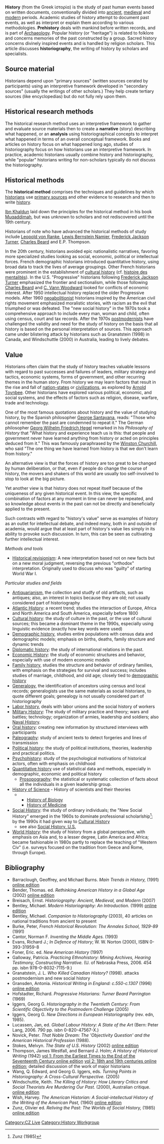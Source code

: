 '''History''' (from the Greek ἱστορία) is the study of past human  events based on written documents, conventionally divided into [[ancient history|ancient]], [[medieval history|medieval]] and [[modern history|modern]] periods. Academic studies of history attempt to document past events, as well as interpret or explain them according to various methodologies.  '''Prehistory''' deals with mankind before written records, and is part of [[Archaeology]].  Popular history (or "heritage") is related to folklore and concerns memories of the past constructed by a group.  Sacred history concerns divinely inspired events and is handled by religion scholars. This article discusses '''historiography''', the writing of history by scholars and specialists.

==Source material==
Historians depend upon "primary sources" (written sources cerated by participants) using an interpretive framework developed in "secondary sources" (usually the writings of other scholars.) They help create tertiary sources (like encyclopedias) but do not fully rely upon them. 

==Historical research methods==
The historical research method uses an interpretive framework to gather and evaluate source materials then to create a '''narrative''' (story) describing what happened, or an '''analysis''' using historiographical concepts to interpret what happened in terms of an overall conceptual framework. Books and articles on history focus on what happened long ago, studies of historiography focus on how historians use an interpretive framework. In practice, academic historians usually combine history and historiography, while "popular" historians writing for non-scholars typically do not discuss the historiography.


==Historical methods==

The '''historical method''' comprises the techniques and guidelines by which [[historian]]s use [[primary source]]s and other evidence to research and then to write [[historiography|history]].

[[Ibn Khaldun]] laid down the principles for the historical method in his book [[Muqaddimah]], but was unknown to scholars and not rediscovered until the 19th century.  

Historians of note who have advanced the historical methods of study include [[Leopold von Ranke]], [[Lewis Bernstein Namier]], [[Frederick Jackson Turner]], [[Charles Beard]] and E.P. Thompson.
 
In the 20th century, historians avoided epic nationalistic narratives, favoring more specialized studies looking as social, economic, political or intellectual forces.  French demographic historians introduced quantitative history, using broad data to track the lives of average groupings. Other French historians were prominent in the establishment of [[cultural history]] (cf. [[histoire des mentalités]]). In the U.S. "Progressive" historians following [[Frederick Jackson Turner]] emphasized the frontier and sectionalism, while those following [[Charles Beard]] and [[C. Vann Woodward]] looked for conflicts of economic interest. After 1950 intellectual history replaced the older Progressive models. After 1960 [[neoabolitionist]] historians inspired by the American civil rights movement emphasized moralistic stories, with racism as the evil that triumphed or was defeated.  The "new social history" in the 1970s took a comprehensive approach to include every man, woman and child, often using census, court and tax records. After the 1970s [[postmodernism|postmodernists]] have challenged the validity and need for the study of history on the basis that all history is based on the personal interpretation of sources. This approach came under blistering attack by historians such as Granatstein (1998) in Canada, and Windschuttle (2000) in Australia, leading to lively debates.

==Value==
Historians often claim that the study of history teaches valuable lessons with regard to past successes and failures of leaders, military strategy and tactics, economic systems, forms of government, and other recurring themes in the human story. From history we may learn factors that result in the rise and fall of [[nation-state]]s or [[civilization]]s, as explored by [[Arnold Toynbee]]. Other historians have explored various political, economic, and social systems, and the effects of factors such as religion, disease, warfare, trade and technology.

One of the most famous quotations about history and the value of studying history, by the Spanish philosopher [[George Santayana]], reads: "Those who cannot remember the past are condemned to repeat it." The German philosopher [[Georg Wilhelm Friedrich Hegel]] remarked in his ''Philosophy of History'' that "What history and experience teach us is this: that people and government never have learned anything from history or acted on principles deduced from it." This was famously paraphrased by the [[Winston Churchill]], who said "The one thing we have learned from history is that we don't learn from history."

An alternative view is that the forces of history are too great to be changed by human deliberation, or that, even if people do change the course of history, the movers and shakers of this world are usually too self-involved to stop to look at the big picture.

Yet another view is that history does not repeat itself because of the uniqueness of any given historical event. In this view, the specific combination of factors at any moment in time can never be repeated, and so knowledge about events in the past can not be directly and beneficially applied to the present.

Such contrasts with regard to "history's value" serve as examples of history as an outlet for intellectual debate, and indeed many, both in and outside of academia, would argue that at least part of history's value lies simply in its ability to provoke such discussion. In turn, this can be seen as cultivating further intellectual interest.


''Methods and tools''
*[[Historical revisionism]]: A new interpretation based not on new facts but on a new moral judgment, reversing the previous "orthodox" interpretation. Originally used to discuss who was "guilty" of starting World War I.

''Particular studies and fields''
*[[Antiquarianism]], the collection and studfy of old artifacts, such as antiques; also, an interest in topics because they are old; not usually considered part of historiography
*[[Atlantic History]]: a recent trend; studies the interaction of Europe, Africa and North America and South America, especially before 1800
*[[Cultural history]]: the study of culture in the past, or the use of cultural sources; this became a dominant theme in the 1990s, especially using linguistic evidence (exactly how key words were used)
* [[Demographic history]], studies entire populations with census data and demographic models; emphasis on births, deaths, family structure and dynamic trends
*[[Diplomatic history]]: the study of international relations in the past.
*[[Economic History]]: the study of economic structures and behavior, especially with use of modern economic models
*[[Family history]], studies the structure and behavior of ordinary families, with emphasis on the strategies for survival and success; includes studies of marriage, childhood, and old age; closely tied to [[demographic history]]
*[[Generalogy]], the identification of ancestors using census and local records; generalogists use the same materials as social historians, to quote different goals; genealogy is not usually considered part of historiography
*[[Labor history]], deals with labor unions and the social history of workers
*[[Military History]]: The study of military practice and  theory; wars and battles; technology; organization of armies, leadership and soldiers; also [[Naval History]].
* [[Oral history]]: creating new information by structured interviews with participants
*[[Paleography]]: study of ancient texts to detect forgeries and lines of transmission
*[[Political history]]: the study of political institutions, theories, leadership and practical politics.
*[[Psychohistory]]: study of the psychological motivations of historical actors, often with emphasis on childhood
*[[Quantitative history]] use of statistical data and methods, especially in demographic, economic and political history
**[[Prosopography]]: the statistical or systematic collection of facts about all the individuals in a given leadership group. 
*[[History of Science]] - History of scientists and their theories
***[[History of Biology]] 
***[[History of Medicine]]
*[[Social History]]: the study of ordinary individuals; the "New Social History" emerged in the 1960s to dominate professional scholarlship<ref> Zunz (1985)</ref>; by the 1990s it had given way to [[Cultural History]] 
** see also [[Social History, U.S.]]
*[[World History]]: the study of history from a global perspective, with emphasis on Asia and, to a lesser degree, Latin America and Africa; became fashionable in 1980s partly to replace the teaching of "Western Civ" (i.e. surveys focused on the tradition from Geece and Rome, through Europe).

==Bibliography ==
*  Barraclough, Geoffrey, and Michael Burns. ''Main Trends in History,'' (1991) [http://www.questia.com/PM.qst?a=o&d=105793227 online edition]
* Bender, Thomas. ed. ''Rethinking American History in a Global Age'' (2002) [http://www.questia.com/PM.qst?a=o&d=105886903 online edition]
* Breisach, Ernst. ''Historiography: Ancient, Medieval, and Modern'' (2007) 
* Bentley, Michael. ''Modern Historiography: An Introduction.'' (1999) [http://www.questia.com/PM.qst?a=o&d=108204588 online edition]
* Bentley, Michael. ''Companion to Historiography'' (2003), 40 articles on national traditions from ancient to present
* Burke, Peter, ''French Historical Revolution: The Annales School, 1929-89'' (1991) 
* Cantor, Norman F. ''Inventing the Middle Ages.'' (1993) 
*Evans, Richard J.; ''In Defence of History''; W. W. Norton (2000), ISBN 0-393-31959-8
*  Foner, Eric. ed. ''New American History'' (1997)
* Galloway, Patricia. ''Practicing Ethnohistory: Mining Archives, Hearing Testimony, Constructing Narrative.'' (U. of Nebraska Press, 2006. 454 pp. isbn 978-0-8032-7115-9.)
* Granatstein, J. L. ''Who Killed Canadian History?'' (1998). attacks postmodernism and new social history
*  Gransden, Antonia. ''Historical Writing in England: c.550-c.1307'' (1996) [http://www.questia.com/PM.qst?a=o&d=109077534 online edition]
* Hofstadter, Richard. ''Progressive Historians: Turner Beard Parrington'' (1969) 
* Iggers, Georg G. ''Historiography in the Twentieth Century: From Scientific Objectivity to the Postmodern Challenge'' (2005) 
* Iggers, Georg G. ''New Directions in European Historiography'' (rev. edn, 1985). 
*  Lucassen, Jan, ed. ''Global Labour History: A State of the Art'' (Bern: Peter Lang, 2006. 790 pp. isbn 0-820-47567-X.)
* Novick, Peter. ''That Noble Dream: The 'Objectivity Question' and the American Historical Profession'' (1988).
*  Stokes, Melvyn. ''The State of U.S. History'' (2002) [http://www.questia.com/PM.qst?a=o&d=102287734 online edition]
* Thompson, James Westfall, and Bernard J. Holm; ''A History of Historical Writing'' (1942) [http://www.questia.com/PM.qst?a=o&d=9276002 vol 1: From the Earliest Times to the End of the Seventeenth Century  online edition] [http://www.questia.com/PM.qst?a=o&d=58613485 vol 2: 18th and 19th centuries online edition]; detailed discussion of the work of major historians
* Wang, Q. Edward, and Georg G. Iggers, eds. ''Turning Points in Historiography: A Cross-Cultural Perspective. '' (2005)
*  Windschuttle, Keith. ''The Killing of History: How Literary Critics and Social Theorists Are Murdering Our Past.'' (2000), Australian critique.  [http://www.questia.com/PM.qst?a=o&d=101567740 online edition]
* Wish, Harvey. ''The American Historian: A Social-intellectual History of the Writing of the American Past,'' (1960) [http://www.questia.com/PM.qst?a=o&d=98866105 online edition]
* Zunz, Olivier ed. ''Reliving the Past: The Worlds of Social History,'' (1985) [http://www.questia.com/PM.qst?a=o&d=958580 online edition]

[[Category:CZ Live]]
[[Category:History Workgroup]]
